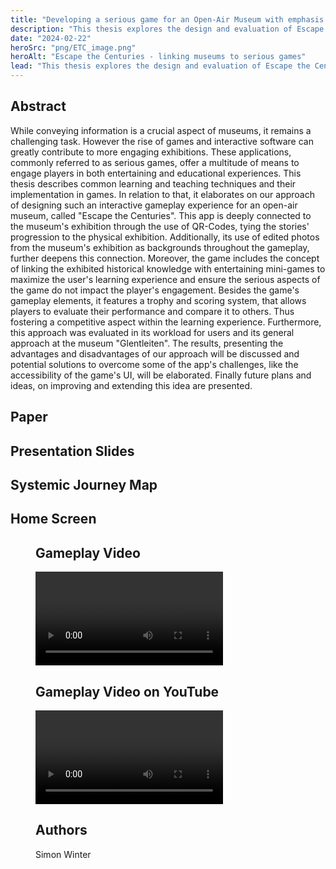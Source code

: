 ```yaml
---
title: "Developing a serious game for an Open-Air Museum with emphasis on interactive elements"
description: "This thesis explores the design and evaluation of Escape the Centuries, a museum-linked serious game using QR codes, interactive mini-games, and gamified elements to enhance visitor engagement and learning."
date: "2024-02-22"
heroSrc: "png/ETC_image.png"
heroAlt: "Escape the Centuries - linking museums to serious games"
lead: "This thesis explores the design and evaluation of Escape the Centuries, a museum-linked serious game using QR codes, interactive mini-games, and gamified elements to enhance visitor engagement and learning."
---
```


## Abstract

While conveying information is a crucial aspect of museums, it remains a challenging task.
However the rise of games and interactive software can greatly contribute to more engaging exhibitions.
These applications, commonly referred to as serious games, offer a multitude of means to engage players in both entertaining and educational experiences.
This thesis describes common learning and teaching techniques and their implementation in games.
In relation to that, it elaborates on our approach of designing such an interactive gameplay experience for an open-air museum, called "Escape the Centuries".
This app is deeply connected to the museum's exhibition through the use of QR-Codes, tying the stories' progression to the physical exhibition.
Additionally, its use of edited photos from the museum's exhibition as backgrounds throughout the gameplay, further deepens this connection.
Moreover, the game includes the concept of linking the exhibited historical knowledge with entertaining mini-games to maximize the user's learning experience and ensure the serious aspects of the game do not impact the player's engagement.
Besides the game's gameplay elements, it features a trophy and scoring system, that allows players to evaluate their performance and compare it to others.
Thus fostering a competitive aspect within the learning experience. Furthermore, this approach was evaluated in its workload for users and its general approach at the museum "Glentleiten".
The results, presenting the advantages and disadvantages of our approach will be discussed and potential solutions to overcome some of the app's challenges, like the accessibility of the game's UI, will be elaborated.
Finally future plans and ideas, on improving and extending this idea are presented.

## Paper
<PDF
    src="/files/ETC_paper.pdf"
    caption="Escape the Centuries - Paper"
/>

## Presentation Slides
<PDF
    src="/files/ETC_presentation.pdf"
    caption="Escape the Centuries - Presentation"
/>

## Systemic Journey Map
<Table
    headers={['Awareness', 'Compare', 'Chose']}
    rows={[
        ['Goals', '-', '-', '-'],
        ['Jobs', '-', '-', '-'],
        ['Gains', '-', '-', '-'],
    ]}
/>

## Home Screen
<Figure
    src="/png/ETC_image.png"
    caption="Escape the Centuries - Home Screen"
/>

## Gameplay Video
<Video
    src="/videos/ETC_video.mp4"
    caption="Escape the Centuries - Gameplay Video"
/>

## Gameplay Video on YouTube
<Video
    src="https://youtu.be/-O4ibLGtg0I"
    caption="Escape the Centuries - YouTube Gameplay Video"
/>

## Authors
Simon Winter